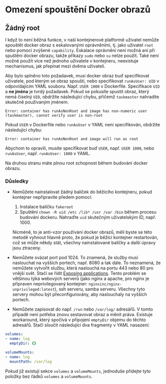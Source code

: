 # Omezení spouštění Docker obrazů

## Žádný root

I když to není běžná funkce, v naší kontejnerové platformě uživatel nemůže spouštět docker obraz s eskalovanými oprávněními, tj. jako uživatel `root` nebo pomocí zvýšené `capability`. Eskalace oprávnění není možná ani při spuštění docker obrazu, takže příkazy `sudo` nebo `su` nelze použít. Také není možné použít více než jednoho uživatele v kontejneru, neexistuje mechanismus, jak přepínat mezi dvěma uživateli.

Aby bylo splněno toto požadavek, musí docker obraz buď specifikovat uživatele, pod kterým se obraz spouští, nebo specifikovat `runAsUser: UID` v odpovídajícím YAML souboru. Např. `USER 1000` v Dockerfile. Specifikace `UID` a **ne jména** je tvrdý požadavek. Pokud se pokusíte spustit obraz, který nemá číselný `UID`, obdržíte následující chybu, přičemž `taskmaster` nahradíte skutečně používaným jménem.
```
Error: container has runAsNonRoot and image has non-numeric user (taskmaster), cannot verify user is non-root 
```

Pokud `USER` v Dockerfile nebo `runAsUser` v YAML není specifikován, obdržíte následující chybu:
```
Error: container has runAsNonRoot and image will run as root 
```
Abychom to opravili, musíte specifikovat buď `USER`, např. `USER 1000`, nebo `runAsUser`, např. `runAsUser: 1000` v YAML.

Na druhou stranu máte plnou root schopnost během budování docker obrazu.

### Důsledky

* Nemůžete nainstalovat žádný balíček do běžícího kontejneru, pokud kontejner nepřipravíte předem pomocí:

  1. Instalace balíčku `fakeroot`
  2. Spuštění `chown -R uid /etc /lib* /usr /var /bin` během procesu budování dockeru. Nahraďte `uid` skutečným uživatelským ID, např. 1000.

  Nicméně, to je anti-vzor používání docker obrazů, měli byste se této metodě vyhnout hlavně proto, že pokud je běžící kontejner restartován, což se může někdy stát, všechny nainstalované balíčky a další úpravy jsou ztraceny.

* Nemůžete svázat port pod 1024. To znamená, že služby musí naslouchat na vyšších portech, např. 8080 a tak dále. To neznamená, že nemůžete vytvořit službu, která naslouchá na portu 443 nebo 80 pro vnější svět. Stačí se řídit [Exposing applications](../kubernetes/kubectl-expose.html). Tento problém se většinou týká webových serverů (jako nginx a apache, pro nginx je připraven neprivilegovaný kontejner: `nginxinc/nginx-unprivileged:latest`), ssh serveru, samba serveru. Všechny tyto servery mohou být přeconfigurovány, aby naslouchaly na vyšších portech.

* Nemůžete zapisovat do např. `/run` nebo `/var/log/` adresářů. V tomto případě není potřeba znovu sestavovat obraz a měnit práva. Existuje workaround, který spočívá v připojení `emptyDir` objemu do těchto adresářů. Stačí sloučit následující dva fragmenty v YAML nasazení:

```yaml
volumes:
- name: log
  emptyDir: {}

volumeMounts:
- name: log
  mountPath: /var/log
```
Pokud již existují sekce `volumes` a `volumeMounts`, jednoduše přidejte tyto položky bez řádků `volumes` a `volumeMounts`.
